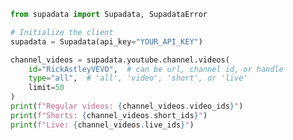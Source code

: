 ```python Python
from supadata import Supadata, SupadataError

# Initialize the client
supadata = Supadata(api_key="YOUR_API_KEY")

channel_videos = supadata.youtube.channel.videos(
    id="RickAstleyVEVO",  # can be url, channel id, or handle
    type="all",  # 'all', 'video', 'short', or 'live'
    limit=50
)
print(f"Regular videos: {channel_videos.video_ids}")
print(f"Shorts: {channel_videos.short_ids}")
print(f"Live: {channel_videos.live_ids}")
```
